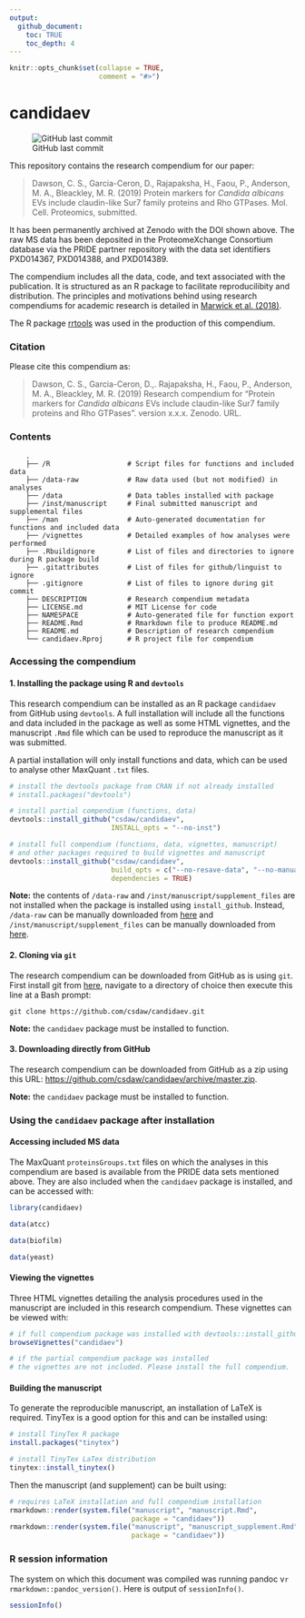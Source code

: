 ```yaml
---
output:
  github_document:
    toc: TRUE
    toc_depth: 4
---
```


<!-- README.md is generated from README.Rmd. Please edit that file -->

```r
knitr::opts_chunk$set(collapse = TRUE,
                      comment = "#>")
```

# candidaev

![GitHub last commit](https://img.shields.io/github/last-commit/csdaw/candidaev.svg?style=popout)


This repository contains the research compendium for our paper:

> Dawson, C. S., Garcia-Ceron, D., Rajapaksha, H., Faou, P., Anderson, M. A., 
Bleackley, M. R. (2019) Protein markers for _Candida albicans_ EVs include 
claudin-like Sur7 family proteins and Rho GTPases. Mol. Cell. Proteomics, 
submitted.

It has been permanently archived at Zenodo with the DOI shown above. The raw 
MS data has been deposited in the ProteomeXchange Consortium database via 
the PRIDE partner repository with the data set identifiers PXD014367, 
PXD014388, and PXD014389.

The compendium includes all the data, code, and text associated with the 
publication. It is structured as an R package to facilitate reproducilibity and 
distribution. The principles and motivations behind using research compendiums 
for academic research is detailed in 
[Marwick et al. (2018)](https://doi.org/10.1080/00031305.2017.1375986). 

The R package [rrtools](https://github.com/benmarwick/rrtools) was used in the 
production of this compendium.

### Citation

Please cite this compendium as:

> Dawson, C. S., Garcia-Ceron, D.,. Rajapaksha, H., Faou, P., Anderson, M. A., 
Bleackley, M. R. (2019) Research compendium for "Protein markers for 
_Candida albicans_ EVs include claudin-like Sur7 family proteins and Rho 
GTPases". version x.x.x. Zenodo. URL.

### Contents

```
    .
    ├── /R                   # Script files for functions and included data
    ├── /data-raw            # Raw data used (but not modified) in analyses
    ├── /data                # Data tables installed with package
    ├── /inst/manuscript     # Final submitted manuscript and supplemental files
    ├── /man                 # Auto-generated documentation for functions and included data
    ├── /vignettes           # Detailed examples of how analyses were performed
    ├── .Rbuildignore        # List of files and directories to ignore during R package build
    ├── .gitattributes       # List of files for github/linguist to ignore
    ├── .gitignore           # List of files to ignore during git commit
    ├── DESCRIPTION          # Research compendium metadata
    ├── LICENSE.md           # MIT License for code
    ├── NAMESPACE            # Auto-generated file for function export
    ├── README.Rmd           # Rmarkdown file to produce README.md
    ├── README.md            # Description of research compendium
    └── candidaev.Rproj      # R project file for compendium

```

### Accessing the compendium

#### 1. Installing the package using R and `devtools`

This research compendium can be installed as an R package `candidaev` from 
GitHub using `devtools`. A full installation will include all the functions and 
data included in the package as well as some HTML vignettes,
and the manuscript `.Rmd` file which can be used to reproduce the manuscript as
it was submitted.

A partial installation will only install functions and data, which can be
used to analyse other MaxQuant `.txt` files.

```r
# install the devtools package from CRAN if not already installed
# install.packages("devtools")

# install partial compendium (functions, data)
devtools::install_github("csdaw/candidaev", 
                         INSTALL_opts = "--no-inst")

# install full compendium (functions, data, vignettes, manuscript) 
# and other packages required to build vignettes and manuscript
devtools::install_github("csdaw/candidaev", 
                         build_opts = c("--no-resave-data", "--no-manual"), 
                         dependencies = TRUE)
```

**Note:** the contents of `/data-raw` and `/inst/manuscript/supplement_files` 
are not installed when the package is 
installed using `install_github`. Instead, `/data-raw` can be manually 
downloaded from 
[here](https://github.com/csdaw/candidaev/tree/master/data-raw) and 
`/inst/manuscript/supplement_files` can be manually downloaded from 
[here](https://github.com/csdaw/candidaev/tree/master/inst/manuscript).

#### 2. Cloning via `git`

The research compendium can be downloaded from GitHub as is using `git`. 
First install git from [here](https://git-scm.com/), navigate to a directory of 
choice then execute this line at a Bash prompt:

```
git clone https://github.com/csdaw/candidaev.git
```

**Note:** the `candidaev` package must be installed to function.

#### 3. Downloading directly from GitHub

The research compendium can be downloaded from GitHub as a zip using this URL:
<https://github.com/csdaw/candidaev/archive/master.zip>. 

**Note:** the `candidaev` package must be installed to function. 

### Using the `candidaev` package after installation

#### Accessing included MS data

The MaxQuant `proteinsGroups.txt` files on which the analyses in this 
compendium are based is available from the PRIDE data sets mentioned above. 
They are also included when the `candidaev` package is installed, 
and can be accessed with:

```r
library(candidaev)

data(atcc)

data(biofilm)

data(yeast)
```

#### Viewing the vignettes

Three HTML vignettes detailing the analysis procedures used in the manuscript 
are included in this research compendium. These 
vignettes can be viewed with:

```r
# if full compendium package was installed with devtools::install_github
browseVignettes("candidaev")

# if the partial compendium package was installed 
# the vignettes are not included. Please install the full compendium.
```

#### Building the manuscript

To generate the reproducible manuscript, an installation of LaTeX is required. 
TinyTex is a good option for this and can be installed using:

```r
# install TinyTex R package
install.packages("tinytex")

# install TinyTex LaTex distribution
tinytex::install_tinytex()
```

Then the manuscript (and supplement) can be built using:

```r
# requires LaTeX installation and full compendium installation
rmarkdown::render(system.file("manuscript", "manuscript.Rmd", 
                              package = "candidaev"))
rmarkdown::render(system.file("manuscript", "manuscript_supplement.Rmd", 
                              package = "candidaev"))
```

### R session information

The system on which this document was compiled was running 
pandoc v`r rmarkdown::pandoc_version()`. Here is output of 
`sessionInfo()`.

```r
sessionInfo()
```

